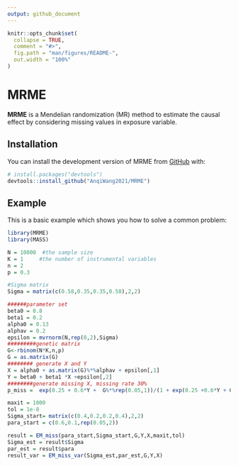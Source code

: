 ```yaml
---
output: github_document
---
```


<!-- README.md is generated from README.Rmd. Please edit that file -->

```r
knitr::opts_chunk$set(
  collapse = TRUE,
  comment = "#>",
  fig.path = "man/figures/README-",
  out.width = "100%"
)
```

# MRME

<!-- badges: start -->
<!-- badges: end -->

**MRME** is a Mendelian randomization (MR) method to estimate the causal effect by considering missing values in exposure variable.

## Installation

You can install the development version of MRME from [GitHub](https://github.com/) with:

``` r
# install.packages("devtools")
devtools::install_github("AnqiWang2021/MRME")
```

## Example

This is a basic example which shows you how to solve a common problem:

```r
library(MRME)
library(MASS)

N = 10000  #the sample size
K = 1     #the number of instrumental variables
n = 2
p = 0.3

#Sigma matrix
Sigma = matrix(c(0.58,0.35,0.35,0.58),2,2)

######parameter set
beta0 = 0.8
beta1 = 0.2
alpha0 = 0.13
alphav = 0.2
epsilon = mvrnorm(N,rep(0,2),Sigma)
#########genetic matrix
G<-rbinom(N*K,n,p)
G = as.matrix(G)
######## generate X and Y
X = alpha0 + as.matrix(G)%*%alphav + epsilon[,1]
Y = beta0 + beta1 *X +epsilon[,2]
########generate missing X, missing rate 30%
p_miss =  exp(0.25 + 0.6*Y +  G%*%rep(0.05,1))/(1 + exp(0.25 +0.6*Y + G%*%rep(0.05,1)))

maxit = 1000
tol = 1e-8
Sigma_start= matrix(c(0.4,0.2,0.2,0.4),2,2)
para_start = c(0.6,0.1,rep(0.05,2))

result = EM_miss(para_start,Sigma_start,G,Y,X,maxit,tol)
Sigma_est = result$Sigma
par_est = result$para
result_var = EM_miss_var(Sigma_est,par_est,G,Y,X)

```



